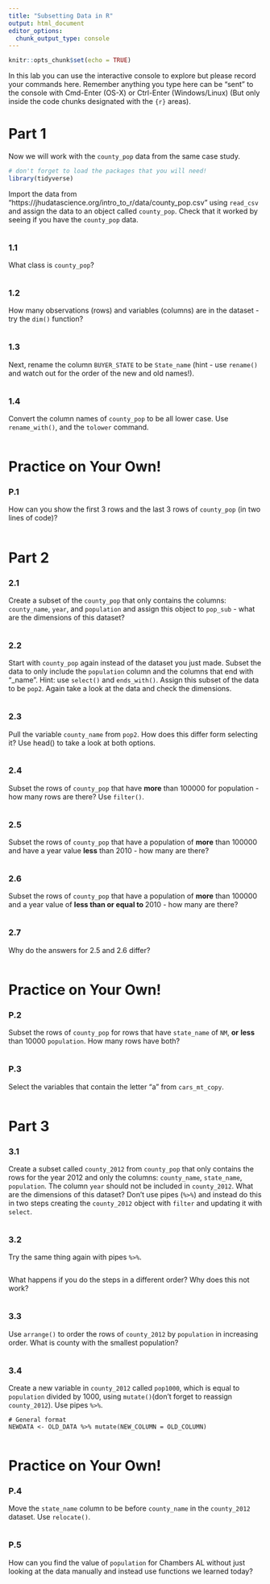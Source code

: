 ```yaml
---
title: "Subsetting Data in R"
output: html_document
editor_options: 
  chunk_output_type: console
---
```


```r
knitr::opts_chunk$set(echo = TRUE)
```

In this lab you can use the interactive console to explore but please record your commands here.  Remember anything you type here can be "sent" to the console with Cmd-Enter (OS-X) or Ctrl-Enter (Windows/Linux) (But only inside the code chunks designated with the ```{r}``` areas).

# Part 1

Now we will work with the `county_pop` data from the same case study.


```r
# don't forget to load the packages that you will need!
library(tidyverse)
```


Import the data from "https://jhudatascience.org/intro_to_r/data/county_pop.csv" using `read_csv` and assign the data to an object called `county_pop`. 
Check that it worked by seeing if you have the `county_pop` data.

```r

```

### 1.1

What class is `county_pop`?

```r

```

### 1.2

How many observations (rows) and variables (columns) are in the dataset - try the `dim()` function?

```r

```

### 1.3

Next, rename the column `BUYER_STATE`  to be `State_name` (hint - use `rename()` and watch out for the order of the new and old names!). 

```r

```

### 1.4

Convert the column names of `county_pop` to be all lower case. Use `rename_with()`, and the `tolower` command.

```r

```


# Practice on Your Own!

### P.1

How can you show the first 3 rows and the last 3 rows of `county_pop` (in two lines of code)?

```r

```


# Part 2

### 2.1

Create a subset of the `county_pop` that only contains the columns: `county_name`, `year`, and `population` and assign this object to `pop_sub` - what are the dimensions of this dataset?

```r

```

### 2.2

Start with `county_pop` again instead of the dataset you just made. Subset the data to only include the `population` column and the columns that end with "_name". Hint: use  `select()` and `ends_with()`. Assign this subset of the data to be `pop2`. Again take a look at the data and check the dimensions.

```r

```

### 2.3

Pull the variable `county_name` from `pop2`. How does this differ form selecting it? Use head() to take a look at both options.

```r

```

### 2.4

Subset the rows of `county_pop` that have **more** than 100000 for population - how many rows are there? Use `filter()`.

```r

```

### 2.5

Subset the rows of `county_pop` that have a population of **more** than 100000 and have a year value **less** than 2010 - how many are there?

```r

```

### 2.6

Subset the rows of `county_pop` that have a population of **more** than 100000 and a year value of **less than or equal to ** 2010 - how many are there?

```r

```

### 2.7

Why do the answers for 2.5 and 2.6 differ?

```r

```


# Practice on Your Own!

### P.2

Subset the rows of `county_pop` for rows that have `state_name` of `NM`,  **or** **less** than 10000 `population`.
How many rows have both?

```r

```

### P.3

Select the variables that contain the letter "a" from `cars_mt_copy`.

```r

```


# Part 3

### 3.1

Create a subset called `county_2012` from `county_pop` that only contains the rows for the year 2012 and only the columns: `county_name`,	`state_name`, `population`. The column `year` should not be included in `county_2012`.
	What are the dimensions of this dataset? Don't use pipes (`%>%`) and instead do this in two steps creating the `county_2012` object with `filter` and updating it with `select`.

```r

```

### 3.2

Try the same thing again with pipes `%>%`.

```r

```

What happens if you do the steps in a different order? Why does this not work?

```r

```

### 3.3

Use `arrange()` to order the rows of `county_2012` by `population` in increasing order. What is county with the smallest population?

```r

```

### 3.4

Create a new variable in `county_2012` called `pop1000`, which  is equal to `population` divided by 1000, using `mutate()`(don't forget to reassign `county_2012`). Use pipes `%>%`.

```
# General format
NEWDATA <- OLD_DATA %>% mutate(NEW_COLUMN = OLD_COLUMN)
```

```r

```


# Practice on Your Own!

### P.4

Move the `state_name` column to be before `county_name` in the `county_2012` dataset. Use `relocate()`.

```r

```

### P.5

How can you find the value of `population` for Chambers AL without just looking at the data manually and instead use functions we learned today?

```r

```
